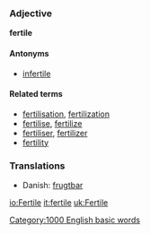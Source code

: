===Adjective===
'''fertile'''

====Antonyms====
*[[infertile]]

====Related terms====
*[[fertilisation]], [[fertilization]]
*[[fertilise]], [[fertilize]]
*[[fertiliser]], [[fertilizer]]
*[[fertility]]

===Translations===
*Danish: [[frugtbar]]

[[Category:1000 English basic words]]

[[io:Fertile]]
[[it:fertile]]
[[uk:Fertile]]